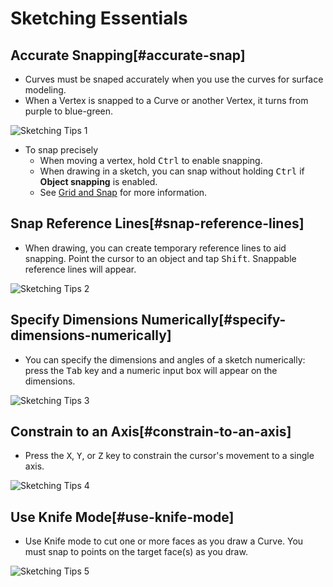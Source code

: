 # Sketching Essentials

## Accurate Snapping[#accurate-snap]

- Curves must be snaped accurately when you use the curves for surface modeling.
- When a Vertex is snapped to a Curve or another Vertex, it turns from purple to blue-green.

![Sketching Tips 1](/img/sketching-tips-1.png)

- To snap precisely
    - When moving a vertex, hold <kbd>Ctrl</kbd> to enable snapping.
    - When drawing in a sketch, you can snap without holding <kbd>Ctrl</kbd> if **Object snapping** is enabled.
    - See [Grid and Snap](../3d-viewport/grid-and-snap) for more information.

## Snap Reference Lines[#snap-reference-lines]

- When drawing, you can create temporary reference lines to aid snapping. Point the cursor to an object and tap <kbd>Shift</kbd>. Snappable reference lines will appear.

![Sketching Tips 2](/img/sketching-tips-2.gif)

## Specify Dimensions Numerically[#specify-dimensions-numerically]

- You can specify the dimensions and angles of a sketch numerically: press the <kbd>Tab</kbd> key and a numeric input box will appear on the dimensions. 

![Sketching Tips 3](/img/sketching-tips-3.gif)

## Constrain to an Axis[#constrain-to-an-axis]

- Press the <kbd>X</kbd>, <kbd>Y</kbd>, or <kbd>Z</kbd> key to constrain the cursor's movement to a single axis.

![Sketching Tips 4](/img/sketching-tips-4.gif)

## Use Knife Mode[#use-knife-mode]

- Use Knife mode to cut one or more faces as you draw a Curve. You must snap to points on the target face(s) as you draw. 

![Sketching Tips 5](/img/sketching-tips-5.gif)




